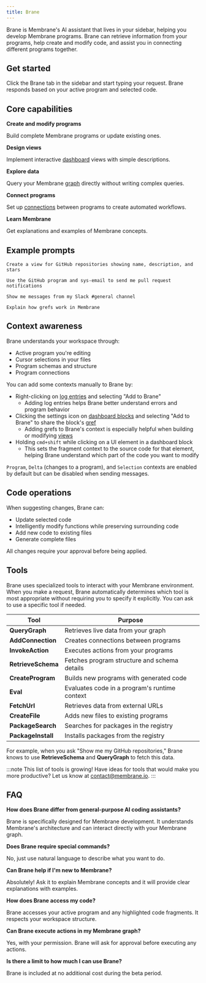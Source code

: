 ```yaml
---
title: Brane
---
```


Brane is Membrane's AI assistant that lives in your sidebar, helping you develop Membrane programs. Brane can retrieve information from your programs, help create and modify code, and assist you in connecting different programs together.

## Get started

Click the Brane tab in the sidebar and start typing your request. Brane responds based on your active program and selected code.

## Core capabilities

**Create and modify programs**

Build complete Membrane programs or update existing ones.

**Design views**

Implement interactive [dashboard](/guides/dashboard) views with simple descriptions.

**Explore data**

Query your Membrane [graph](/concepts/the-graph/) directly without writing complex queries.

**Connect programs**

Set up [connections](/concepts/connections/) between programs to create automated workflows.

**Learn Membrane**

Get explanations and examples of Membrane concepts.

## Example prompts

```
Create a view for GitHub repositories showing name, description, and stars
```

```
Use the GitHub program and sys-email to send me pull request notifications
```

```
Show me messages from my Slack #general channel
```

```
Explain how grefs work in Membrane
```

## Context awareness

Brane understands your workspace through:

- Active program you're editing
- Cursor selections in your files
- Program schemas and structure
- Program connections

You can add some contexts manually to Brane by:

- Right-clicking on [log entries](https://docs.membrane.io/concepts/observability#_top) and selecting "Add to Brane"
  - Adding log entries helps Brane better understand errors and program behavior
- Clicking the settings icon on [dashboard blocks](https://docs.membrane.io/guides/dashboard#adding-blocks) and selecting "Add to Brane" to share the block's [gref](https://docs.membrane.io/concepts/the-graph#grefs-graph-references)
  - Adding grefs to Brane's context is especially helpful when building or modifying [views](https://docs.membrane.io/guides/dashboard#creating-views)
- Holding `cmd+shift` while clicking on a UI element in a dashboard block
  - This sets the fragment context to the source code for that element, helping Brane understand which part of the code you want to modify

`Program`, `Delta` (changes to a program), and `Selection` contexts are enabled by default but can be disabled when sending messages.

## Code operations

When suggesting changes, Brane can:

- Update selected code
- Intelligently modify functions while preserving surrounding code
- Add new code to existing files
- Generate complete files

All changes require your approval before being applied.

## Tools

Brane uses specialized tools to interact with your Membrane environment. When you make a request, Brane automatically determines which tool is most appropriate without requiring you to specify it explicitly. You can ask to use a specific tool if needed.

| Tool               | Purpose                                       |
| ------------------ | --------------------------------------------- |
| **QueryGraph**     | Retrieves live data from your graph           |
| **AddConnection**  | Creates connections between programs          |
| **InvokeAction**   | Executes actions from your programs           |
| **RetrieveSchema** | Fetches program structure and schema details  |
| **CreateProgram**  | Builds new programs with generated code       |
| **Eval**           | Evaluates code in a program's runtime context |
| **FetchUrl**       | Retrieves data from external URLs             |
| **CreateFile**     | Adds new files to existing programs           |
| **PackageSearch**  | Searches for packages in the registry         |
| **PackageInstall** | Installs packages from the registry           |

For example, when you ask "Show me my GitHub repositories," Brane knows to use **RetrieveSchema** and **QueryGraph** to fetch this data.

:::note
This list of tools is growing! Have ideas for tools that would make you more productive? Let us know at [contact@membrane.io](mailto:contact@membrane.io).
:::

## FAQ

**How does Brane differ from general-purpose AI coding assistants?**

Brane is specifically designed for Membrane development. It understands Membrane's architecture and can interact directly with your Membrane graph.

**Does Brane require special commands?**

No, just use natural language to describe what you want to do.

**Can Brane help if I'm new to Membrane?**

Absolutely! Ask it to explain Membrane concepts and it will provide clear explanations with examples.

**How does Brane access my code?**

Brane accesses your active program and any highlighted code fragments. It respects your workspace structure.

**Can Brane execute actions in my Membrane graph?**

Yes, with your permission. Brane will ask for approval before executing any actions.

**Is there a limit to how much I can use Brane?**

Brane is included at no additional cost during the beta period.
